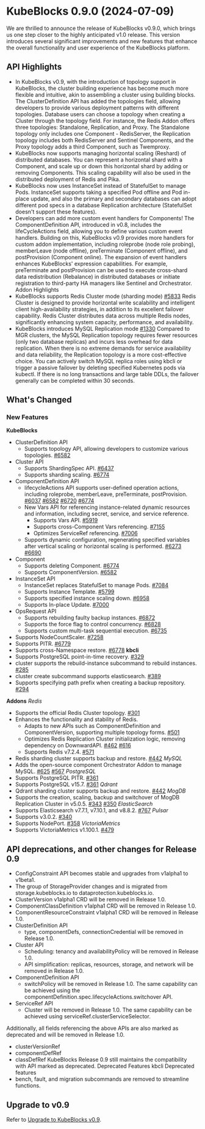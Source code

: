 
# KubeBlocks 0.9.0 (2024-07-09)

We are thrilled to announce the release of KubeBlocks v0.9.0, which brings us one step closer to the highly anticipated v1.0 release. This version introduces several significant improvements and
new features that enhance the overall functionality and user experience of the KubeBlocks platform.

## API Highlights

- In KubeBlocks v0.9, with the introduction of topology support in KubeBlocks, the cluster building experience has become much more flexible and intuitive, akin to assembling a cluster using building blocks. The ClusterDefinition API has added the topologies field, allowing developers to provide various deployment patterns with different topologies. Database users can choose a topology when creating a Cluster through the topology field. For instance, the Redis Addon offers three topologies: Standalone, Replication, and Proxy. The Standalone topology only includes one Component - RedisServer, the Replication topology includes both RedisServer and Sentinel Components, and the Proxy topology adds a third Component, such as Twemproxy.
- KubeBlocks now supports managing horizontal scaling (Reshard) of distributed databases. You can represent a horizontal shard with a Component, and scale up or down this horizontal shard by adding or removing Components. This scaling capability will also be used in the distributed deployment of Redis and Pika.
- KubeBlocks now uses InstanceSet instead of StatefulSet to manage Pods. InstanceSet supports taking a specified Pod offline and Pod in-place update, and also the primary and secondary databases can adopt different pod specs in a database Replication architecture (StatefulSet doesn't support these features).
- Developers can add more custom event handlers for Components! The ComponentDefinition API, introduced in v0.8, includes the lifeCycleActions field, allowing you to define various custom event handlers. Building on this, KubeBlocks v0.9 provides more handlers for custom addon implementation, including roleprobe (node role probing), memberLeave (node offline), preTerminate (Component offline), and postProvision (Component online). The expansion of event handlers enhances KubeBlocks' expression capabilities. For example, preTerminate and postProvision can be used to execute cross-shard data redistribution (Rebalance) in distributed databases or initiate registration to third-party HA managers like Sentinel and Orchestrator.
Addon Highlights
- KubeBlocks supports Redis Cluster mode (sharding mode) [#5833](https://github.com/apecloud/kubeblocks/issues/5833)
  Redis Cluster is designed to provide horizontal write scalability and intelligent client high-availability strategies, in addition to its excellent failover capability. Redis Cluster distributes data across multiple Redis nodes, significantly enhancing system capacity, performance, and availability.
- KubeBlocks introduces MySQL Replication mode [#1330](https://github.com/apecloud/kubeblocks/issues/1330)
  Compared to MGR clusters, the MySQL Replication topology requires fewer resources (only two database replicas) and incurs less overhead for data replication. When there is no extreme demands for service availability and data reliability, the Replication topology is a more cost-effective choice. You can actively switch MySQL replica roles using kbcli or trigger a passive failover by deleting specified Kubernetes pods via kubectl. If there is no long transactions and large table DDLs, the failover generally can be completed within 30 seconds.

## What's Changed

### New Features

**KubeBlocks**
- ClusterDefinition API
  - Supports topology API, allowing developers to customize various topologies.  [#6582](https://github.com/apecloud/kubeblocks/pull/6582)
- Cluster API
  - Supports ShardingSpec API. [#6437](https://github.com/apecloud/kubeblocks/pull/6437)
  - Supports sharding scaling. [#6774](https://github.com/apecloud/kubeblocks/pull/6774)
- ComponentDefinition  API
  - lifecycleActions API supports user-defined operation actions, including roleprobe, memberLeave, preTerminate, postProvision. [#6037](https://github.com/apecloud/kubeblocks/pull/6037) [#6582](https://github.com/apecloud/kubeblocks/pull/6582) [#6720](https://github.com/apecloud/kubeblocks/pull/6720) [#6774](https://github.com/apecloud/kubeblocks/pull/6774)
  - New Vars API for referencing instance-related dynamic resources and information, including secret, service, and service reference.
    - Supports Vars API.  [#5919](https://github.com/apecloud/kubeblocks/pull/5919)
    - Supports cross-Component Vars referencing.  [#7155](https://github.com/apecloud/kubeblocks/pull/7155)
    - Optimizes ServiceRef referencing. [#7006](https://github.com/apecloud/kubeblocks/pull/7006)
  - Supports dynamic configuration, regenerating specified variables after vertical scaling or horizontal scaling is performed. [#6273](https://github.com/apecloud/kubeblocks/issues/6273) [#6690](https://github.com/apecloud/kubeblocks/issues/6690)
- Component
  - Supports deleting Component. [#6774](https://github.com/apecloud/kubeblocks/pull/6774)
  - Supports ComponentVersion. [#6582](https://github.com/apecloud/kubeblocks/pull/6582)
- InstanceSet API
  - InstanceSet replaces StatefulSet to manage Pods. [#7084](https://github.com/apecloud/kubeblocks/pull/7084)
  - Supports Instance Template.  [#5799](https://github.com/apecloud/kubeblocks/issues/5799)
  - Supports specified instance scaling down.  [#6958](https://github.com/apecloud/kubeblocks/pull/6958)
  - Supports In-place Update. [#7000](https://github.com/apecloud/kubeblocks/pull/7000)
- OpsRequest API
  - Supports rebuilding faulty backup instances. [#6872](https://github.com/apecloud/kubeblocks/pull/6872)
  - Supports the force flag to control concurrency. [#6828](https://github.com/apecloud/kubeblocks/pull/6828)
  - Supports custom multi-task sequential execution. [#6735](https://github.com/apecloud/kubeblocks/pull/6735)
- Supports NodeCountScaler.  [#7258](https://github.com/apecloud/kubeblocks/pull/7258)
- Supports PITR.   [#6779](https://github.com/apecloud/kubeblocks/pull/6779)
- Supports cross-Namespace restore. [#6778](https://github.com/apecloud/kubeblocks/pull/6778)
**kbcli**
- Supports PostgreSQL point-in-time recovery. [#329](https://github.com/apecloud/kbcli/pull/329)
- cluster supports the rebuild-instance subcommand to rebuild instances.  [#285](https://github.com/apecloud/kbcli/pull/295)
- cluster create subcommand supports elasticsearch. [#389](https://github.com/apecloud/kbcli/pull/389)
- Supports specifying path prefix when creating a backup repository. [#294](https://github.com/apecloud/kbcli/pull/294)

**Addons**
*Redis*
- Supports the official Redis Cluster topology.  [#301](https://github.com/apecloud/kubeblocks-addons/pull/301)
- Enhances the functionality and stability of Redis.
  - Adapts to new APIs such as ComponentDefinition and ComponentVersion, supporting multiple topology forms. [#501](https://github.com/apecloud/kubeblocks-addons/pull/501)
  - Optimizes Redis Replication Cluster initialization logic, removing dependency on DownwardAPI. [#462](https://github.com/apecloud/kubeblocks-addons/pull/462) [#616](https://github.com/apecloud/kubeblocks-addons/pull/616)
  - Supports Redis v7.2.4. [#571](https://github.com/apecloud/kubeblocks-addons/pull/571)
- Redis sharding cluster supports backup and restore.  [#442](https://github.com/apecloud/kubeblocks-addons/pull/442)
*MySQL*
- Adds the open-source component Orchestrator Addon to manage MySQL.  [#625](https://github.com/apecloud/kubeblocks-addons/pull/625) [#567](https://github.com/apecloud/kubeblocks-addons/pull/567)
*PostgreSQL*
- Supports PostgreSQL PITR. [#361](https://github.com/apecloud/kubeblocks-addons/pull/361)
- Supports PostgreSQL v15.7.  [#361](https://github.com/apecloud/kubeblocks-addons/pull/361)
*Qdrant*
- Qdrant sharding cluster supports backup and restore. [#442](https://github.com/apecloud/kubeblocks-addons/pull/442)
*MogDB*
- Supports the creation, scaling, backup and switchover of MogDB Replication Cluster in v5.0.5. [#343](https://github.com/apecloud/kubeblocks-addons/pull/343) [#350](https://github.com/apecloud/kubeblocks-addons/pull/350)
*ElasticSearch*
- Supports Elasticsearch v7.7.1, v7.10.1, and v8.8.2. [#767](https://github.com/apecloud/kubeblocks-addons/pull/767)
*Pulsar*
- Supports v3.0.2. [#340](https://github.com/apecloud/kubeblocks-addons/pull/40)
- Supports NodePort. [#358](https://github.com/apecloud/kubeblocks-addons/pull/358)
*VictoriaMetrics*
- Supports VictoriaMetrics v1.100.1. [#479](https://github.com/apecloud/kubeblocks-addons/pull/479)

## API  deprecations, and other changes for Release 0.9

- ConfigConstraint API becomes stable and upgrades from v1alpha1 to v1beta1.
- The group of StorageProvider changes and is migrated from storage.kubeblocks.io to dataprotection.kubeblocks.io.
- ClusterVersion v1alpha1 CRD will be removed in Release 1.0.
- ComponentClassDefinition v1alpha1 CRD will be removed in Release 1.0.
- ComponentResourceConstraint v1alpha1 CRD will be removed in Release 1.0.
- ClusterDefinition API
  - type, componentDefs, connectionCredential will be removed in Release 1.0.
- Cluster API
  - Scheduling: tenancy and availabilityPolicy will be removed in Release 1.0.
  - API simplification: replicas, resources, storage, and network will be removed in Release 1.0.
- ComponentDefinition  API
  - switchPolicy will be removed in Release 1.0. The same capability can be achieved using the componentDefinition.spec.lifecycleActions.switchover API.
- ServiceRef API
  - Cluster will be removed in Release 1.0. The same capability can be achieved using serviceRef.clusterServiceSelector.

Additionally, all fields referencing the above APIs are also marked as deprecated and will be removed in Release 1.0.
- clusterVersionRef
- componentDefRef
- classDefRef
KubeBlocks Release 0.9 still maintains the compatibility with API marked as deprecated.
Deprecated Features
kbcli Deprecated features
- bench, fault, and migration subcommands are removed to streamline functions.


## Upgrade to v0.9
Refer to [Upgrade to KubeBlocks v0.9](../../user_docs/upgrade/upgrade-to-0_9_0).

